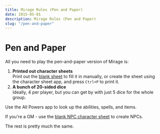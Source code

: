 ```yaml
---
title: Mirage Rules (Pen and Paper)
date: 2015-05-01
description: Mirage Rules (Pen and Paper)
slug: "/pen-and-paper"
---
```




# Pen and Paper

All you need to play the pen-and-paper version of Mirage is:

1. **Printed out character sheets**  
Print out the [blank sheet]() to fill it in manually, or create the sheet using the <Link to="/character-sheet">character sheet app</Link>, and press `Ctrl+P` to print it.
2. **A bunch of 20-sided dice**  
Ideally, 4 per player, but you can get by with just 5 dice for the whole group.

Use the  <Link to="/all-powers">All Powers</Link> app to look up the abilities, spells, and items.

If you're a GM - use the [blank NPC character sheet]() to create NPCs.

The rest is pretty much the same.

<!-- Premade sheets for each class. -->
